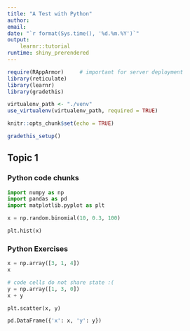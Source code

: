 ```yaml
---
title: "A Test with Python"
author: 
email: 
date: "`r format(Sys.time(), '%d.%m.%Y')`"
output:
    learnr::tutorial
runtime: shiny_prerendered
---
```


```r
require(RAppArmor)     # important for server deployment
library(reticulate)
library(learnr)
library(gradethis)

virtualenv_path <- "./venv"
use_virtualenv(virtualenv_path, required = TRUE)

knitr::opts_chunk$set(echo = TRUE)

gradethis_setup()
```


## Topic 1

### Python code chunks

```python
import numpy as np
import pandas as pd
import matplotlib.pyplot as plt
```

```python
x = np.random.binomial(10, 0.3, 100)

plt.hist(x)
```


### Python Exercises


```python
x = np.array([3, 1, 4])
x
```

```python
# code cells do not share state :(
y = np.array([1, 3, 0])
x + y
```

```python
plt.scatter(x, y)
```

```python
pd.DataFrame({'x': x, 'y': y})
```


